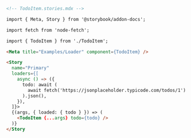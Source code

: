 ```md
<!-- TodoItem.stories.mdx -->

import { Meta, Story } from '@storybook/addon-docs';

import fetch from 'node-fetch';

import { TodoItem } from './TodoItem';

<Meta title="Examples/Loader" component={TodoItem} />

<Story
  name="Primary"
  loaders={[
    async () => ({
      todo: await (
        await fetch('https://jsonplaceholder.typicode.com/todos/1')
      ).json(),
    }),
  ]}>
  {(args, { loaded: { todo } }) => (
    <TodoItem {...args} todo={todo} />
  )}
</Story
```
